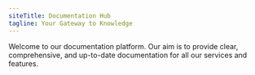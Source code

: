 ```yaml
---
siteTitle: Documentation Hub
tagline: Your Gateway to Knowledge
---
```


Welcome to our documentation platform. Our aim is to provide clear, comprehensive, and up-to-date documentation for all our services and features.